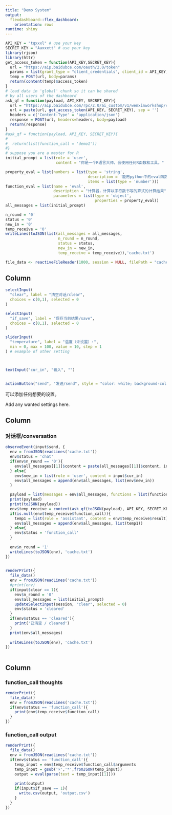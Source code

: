 ```yaml
---
title: "Demo System"
output: 
  flexdashboard::flex_dashboard:
    orientation: rows
runtime: shiny
---
```


```r
API_KEY = "tqxxxl" # use your key
SECRET_KEY = "Aaxxxtt" # use your key
library(rjson)
library(httr) 
get_access_token = function(API_KEY,SECRET_KEY){
  url = "https://aip.baidubce.com/oauth/2.0/token"
  params = list(grant_type = "client_credentials", client_id = API_KEY, client_secret = SECRET_KEY)
  temp = POST(url, body=params)
  return(content(temp)$access_token)
}
# load data in 'global' chunk so it can be shared
# by all users of the dashboard
ask_qf = function(payload, API_KEY, SECRET_KEY){
  url = "https://aip.baidubce.com/rpc/2.0/ai_custom/v1/wenxinworkshop/chat/completions_pro?access_token="
  url = paste(url, get_access_token(API_KEY, SECRET_KEY), sep = '')
  headers = c('Content-Type' = 'application/json')
  response = POST(url, headers=headers, body=payload)
  return(response)
}
#ask_qf = function(payload, API_KEY, SECRET_KEY){
#
#  return(list(function_call = 'demo1'))
#}
# suppose you are a master for R
initial_prompt = list(role = 'user', 
                      content = "你是一个R语言大师，会使用任何R函数和工具。" )

property_eval = list(numbers = list(type = 'string',
                                    description = '能用python中的eval函数计算的字符串算式',
                                    items = list(type = 'number')))
function_eval = list(name = 'eval',
                     description = "计算器，计算以字符数书写的算式的计算结果",
                     parameters = list(type = 'object',
                                       properties = property_eval))
all_messages = list(initial_prompt)

n_round = '0'
status = '0'
new_in = '0'
temp_receive = '0'
writeLines(toJSON(list(all_messages = all_messages,
                       n_round = n_round,
                       status = status,
                       new_in = new_in,
                       temp_receive = temp_receive)),'cache.txt')

file_data <- reactiveFileReader(1000, session = NULL, filePath = "cache.txt", readLines)
```

Column {.sidebar}
--------------------------------------------------

```r
selectInput(
  "clear", label = "清空对话/clear",
  choices = c(0,1), selected = 0
)

selectInput(
  "if_save", label = "保存当前结果/save",
  choices = c(0,1), selected = 0
)

sliderInput(
  "temperature", label = "温度（未设置）:",
  min = 0, max = 100, value = 10, step = 1
) # example of other setting



textInput("cur_in", "输入", "")


actionButton("send", "发送/send", style = "color: white; background-color: blue;")

```

可以添加任何想要的设置。

Add any wanted settings here.

Column
--------------------------------------------------

### 对话框/conversation

```r
observeEvent(input$send, { 
  env = fromJSON(readLines('cache.txt'))
  env$status = 'chat'
  if(env$n_round == '0'){
    env$all_messages[[1]]$content = paste(all_messages[[1]]$content, input$cur_in, sep='')
  } else{
    env$new_in = list(role = 'user', content = input$cur_in)
    env$all_messages = append(env$all_messages, list(env$new_in))
  }

  payload = list(messages = env$all_messages, functions = list(function_eval))
  print(payload)
  print(toJSON(payload))
  env$temp_receive = content(ask_qf(toJSON(payload), API_KEY, SECRET_KEY))
  if(is.null(env$temp_receive$function_call)){
    temp1 = list(role = 'assistant', content = env$temp_receive$result)
    env$all_messages = append(env$all_messages, list(temp1))
  } else{
    env$status = 'function_call'
  }
  
  env$n_round = '1'
  writeLines(toJSON(env), 'cache.txt')
})  
    

renderPrint({
  file_data()
  env = fromJSON(readLines('cache.txt'))
  #print(env)
  if(input$clear == 1){
    env$n_round = '0'
    env$all_messages = list(initial_prompt)
    updateSelectInput(session, "clear", selected = 0)
    env$status = 'cleared'
  }
  if(env$status == 'cleared'){
    print('已清空 / cleared')
  }
  print(env$all_messages)
  
  writeLines(toJSON(env), 'cache.txt')
})



```

                   
Column
--------------------------------------------------

### function_call thoughts

```r
renderPrint({
  file_data()
  env = fromJSON(readLines('cache.txt'))
  if(env$status == 'function_call'){
    print(env$temp_receive$function_call)  
  }
})
```

### function_call output

```r
renderPrint({
  file_data()
  env = fromJSON(readLines('cache.txt'))
  if(env$status == 'function_call'){
    temp_input = env$temp_receive$function_call$arguments
    temp_input = gsub('×','*',fromJSON(temp_input))
    output = eval(parse(text = temp_input[[1]]))
    
    print(output)
    if(input$if_save == 1){
      write.csv(output, 'output.csv')
    }
  }
})

```